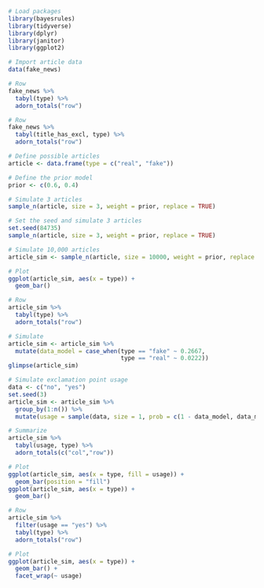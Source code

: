 ```r
# Load packages
library(bayesrules)
library(tidyverse)
library(dplyr)
library(janitor)
library(ggplot2)
```

```r
# Import article data
data(fake_news)
```

```r
# Row
fake_news %>% 
  tabyl(type) %>% 
  adorn_totals("row")
```

```r
# Row
fake_news %>% 
  tabyl(title_has_excl, type) %>% 
  adorn_totals("row")

```
```r
# Define possible articles
article <- data.frame(type = c("real", "fake"))

# Define the prior model
prior <- c(0.6, 0.4)
```

```r
# Simulate 3 articles
sample_n(article, size = 3, weight = prior, replace = TRUE)
```

```r
# Set the seed and simulate 3 articles
set.seed(84735)
sample_n(article, size = 3, weight = prior, replace = TRUE)
```

```r
# Simulate 10,000 articles
article_sim <- sample_n(article, size = 10000, weight = prior, replace = TRUE)
```

```r
# Plot
ggplot(article_sim, aes(x = type)) + 
  geom_bar()
```

```r
# Row
article_sim %>% 
  tabyl(type) %>% 
  adorn_totals("row")
```

```r
# Simulate
article_sim <- article_sim %>% 
  mutate(data_model = case_when(type == "fake" ~ 0.2667,
                                type == "real" ~ 0.0222))
glimpse(article_sim)
```

```r
# Simulate exclamation point usage
data <- c("no", "yes")
set.seed(3)
article_sim <- article_sim %>%
  group_by(1:n()) %>% 
  mutate(usage = sample(data, size = 1, prob = c(1 - data_model, data_model)))
```

```r
# Summarize
article_sim %>% 
  tabyl(usage, type) %>% 
  adorn_totals(c("col","row"))
```

```r
# Plot
ggplot(article_sim, aes(x = type, fill = usage)) + 
  geom_bar(position = "fill")
ggplot(article_sim, aes(x = type)) + 
  geom_bar()
```

```r
# Row
article_sim %>% 
  filter(usage == "yes") %>% 
  tabyl(type) %>% 
  adorn_totals("row")
```

```r
# Plot
ggplot(article_sim, aes(x = type)) + 
  geom_bar() + 
  facet_wrap(~ usage)
```

